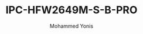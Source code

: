 ---
id: 8
slug: IPC-HFW2649M-S-B-PRO
title: "IPC-HFW2649M-S-B-PRO"
desc: "6MP WizColor Fixed-focal Bullet WizSense Network Camera"
img: "/src/assets/dahua/IPC-HFW2649M-S-B-PRO/1_0_01_04_45629_676171429_crop_thumb.png"
images:
  - "/src/assets/dahua/IPC-HFW2649M-S-B-PRO/1_0_01_04_45629_676171429_crop_thumb.png"
  - "/src/assets/dahua/IPC-HFW2649M-S-B-PRO/1_0_01_04_45629_676171428_crop_thumb.png"

alt: "4MP PTZ Camera with 25x Optical Zoom"
author: "Mohammed Yonis"
reviewBody: "best service and support"
ratingValue: 5

features:
   - " Outputs max. 6 MP (3288 × 1850) @20 fps, and supports 4 MP (2688 × 1520) @25/30 fps."
   - "H.265 codec, high compression rate, ultra-low bit rate."
   - "Built-in warm light, and the max. illumination distance is 50 m."
   - " Intelligent monitoring: Intrusion, tripwire (the two functions support the classification and accurate detection of vehicle and human)"
   - "Supports max. 256 G Micro SD card; built in Mic."
   - "12 VDC/PoE power supply, easy for installation."
   - "IP67 Protection and SMD Plus."

publishedTime: "2023-09-15"
modifiedTime: "2023-10-01"
---
